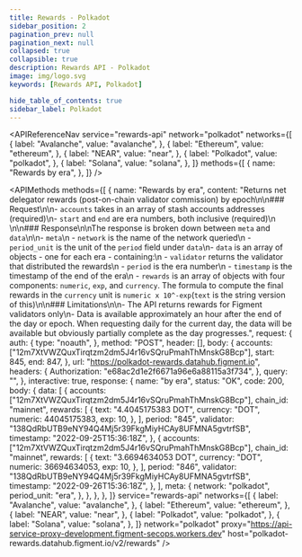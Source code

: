 ```yaml
---
title: Rewards - Polkadot
sidebar_position: 2
pagination_prev: null
pagination_next: null
collapsed: true
collapsible: true
description: Rewards API - Polkadot
image: img/logo.svg
keywords: [Rewards API, Polkadot]

hide_table_of_contents: true
sidebar_label: Polkadot
---
```


<!--- This file was generated at build time, any modifications will be lost on next build --->



<APIReferenceNav
  service="rewards-api"
  network="polkadot"
  networks={[
    {
      label: "Avalanche",
      value: "avalanche",
    },
    {
      label: "Ethereum",
      value: "ethereum",
    },
    {
      label: "NEAR",
      value: "near",
    },
    {
      label: "Polkadot",
      value: "polkadot",
    },
    {
      label: "Solana",
      value: "solana",
    },
  ]}
  methods={[
    {
      name: "Rewards by era",
    },
  ]}
/>

<APIMethods
  methods={[
    {
      name: "Rewards by era",
      content:
        "Returns net delegator rewards (post-on-chain validator commission) by epoch\n\n### Request\n\n- `accounts` takes in an array of stash accounts addresses (required)\n- `start` and `end` are era numbers, both inclusive (required)\n    \n\n### Response\n\nThe response is broken down between `meta` and `data`\n\n- `meta`\n    - `network` is the name of the network queried\n    - `period_unit` is the unit of the `period` field under `data`\n- `data` is an array of objects - one for each era - containing:\n    - `validator` returns the validator that distributed the rewards\n    - `period` is the era number\n    - `timestamp` is the timestamp of the end of the era\n    - `rewards` is an array of objects with four components: `numeric`, `exp`, and `currency`. The formula to compute the final rewards in the `currency` unit is `numeric x 10^-exp`(`text` is the string version of this)\n\n### Limitations\n\n- The API returns rewards for Figment validators only\n- Data is available approximately an hour after the end of the day or epoch. When requesting daily for the current day, the data will be available but obviously partially complete as the day progresses.",
      request: {
        auth: {
          type: "noauth",
        },
        method: "POST",
        header: [],
        body: {
          accounts: ["12m7XtVWZQuxTirqtzm2dm5J4r16vSQruPmahThMnskG8Bcp"],
          start: 845,
          end: 847,
        },
        url: "https://polkadot-rewards.datahub.figment.io",
        headers: {
          Authorization: "e68ac2d1e2f6671a96e6a88115a3f734",
        },
        query: "",
      },
      interactive: true,
      response: {
        name: "by era",
        status: "OK",
        code: 200,
        body: {
          data: [
            {
              accounts: ["12m7XtVWZQuxTirqtzm2dm5J4r16vSQruPmahThMnskG8Bcp"],
              chain_id: "mainnet",
              rewards: [
                {
                  text: "4.4045175383 DOT",
                  currency: "DOT",
                  numeric: 44045175383,
                  exp: 10,
                },
              ],
              period: "845",
              validator: "138QdRbUTB9eNY94Q4Mj5r39FkgMiyHCAy8UFMNA5gvtrfSB",
              timestamp: "2022-09-25T15:36:18Z",
            },
            {
              accounts: ["12m7XtVWZQuxTirqtzm2dm5J4r16vSQruPmahThMnskG8Bcp"],
              chain_id: "mainnet",
              rewards: [
                {
                  text: "3.6694634053 DOT",
                  currency: "DOT",
                  numeric: 36694634053,
                  exp: 10,
                },
              ],
              period: "846",
              validator: "138QdRbUTB9eNY94Q4Mj5r39FkgMiyHCAy8UFMNA5gvtrfSB",
              timestamp: "2022-09-26T15:36:18Z",
            },
          ],
          meta: {
            network: "polkadot",
            period_unit: "era",
          },
        },
      },
    },
  ]}
  service="rewards-api"
  networks={[
    {
      label: "Avalanche",
      value: "avalanche",
    },
    {
      label: "Ethereum",
      value: "ethereum",
    },
    {
      label: "NEAR",
      value: "near",
    },
    {
      label: "Polkadot",
      value: "polkadot",
    },
    {
      label: "Solana",
      value: "solana",
    },
  ]}
  network="polkadot"
  proxy="https://api-service-proxy-development.figment-secops.workers.dev"
  host="polkadot-rewards.datahub.figment.io/v2/rewards"
/>
